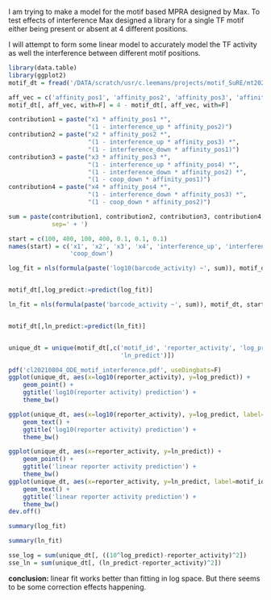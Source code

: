 I am trying to make a model for the motif based MPRA designed by Max.
To test effects of interference Max designed a library for a single TF motif
either being present or absent at 4 different positions.

I will attempt to form some linear model to accurately model the TF activity
as well the interference between different motif positions.

```r
library(data.table)
library(ggplot2)
motif_dt = fread('/DATA/scratch/usr/c.leemans/projects/motif_SuRE/mt20210804_p53_sites_lm.csv')

aff_vec = c('affinity_pos1', 'affinity_pos2', 'affinity_pos3', 'affinity_pos4')
motif_dt[, aff_vec, with=F] = 4 - motif_dt[, aff_vec, with=F]

contribution1 = paste("x1 * affinity_pos1 *",
                      "(1 - interference_up * affinity_pos2)")
contribution2 = paste("x2 * affinity_pos2 *",
                      "(1 - interference_up * affinity_pos3) *",
                      "(1 - interference_down * affinity_pos1)")
contribution3 = paste("x3 * affinity_pos3 *",
                      "(1 - interference_up * affinity_pos4) *",
                      "(1 - interference_down * affinity_pos2) *",
                      "(1 - coop_down * affinity_pos1)")
contribution4 = paste("x4 * affinity_pos4 *",
                      "(1 - interference_down * affinity_pos3) *",
                      "(1 - coop_down * affinity_pos2)")

sum = paste(contribution1, contribution2, contribution3, contribution4,
            sep=' + ')

start = c(100, 400, 100, 400, 0.1, 0.1, 0.1)
names(start) = c('x1', 'x2', 'x3', 'x4', 'interference_up', 'interference_down',
                 'coop_down')

log_fit = nls(formula(paste('log10(barcode_activity) ~', sum)), motif_dt, start)


motif_dt[,log_predict:=predict(log_fit)]

ln_fit = nls(formula(paste('barcode_activity ~', sum)), motif_dt, start)


motif_dt[,ln_predict:=predict(ln_fit)]


unique_dt = unique(motif_dt[,c('motif_id', 'reporter_activity', 'log_predict',
                               'ln_predict')])

pdf('cl20210804_ODE_motif_interference.pdf', useDingbats=F)
ggplot(unique_dt, aes(x=log10(reporter_activity), y=log_predict)) +
    geom_point() +
    ggtitle('log10(reporter activity) prediction') +
    theme_bw()

ggplot(unique_dt, aes(x=log10(reporter_activity), y=log_predict, label=motif_id)) +
    geom_text() +
    ggtitle('log10(reporter activity) prediction') +
    theme_bw()

ggplot(unique_dt, aes(x=reporter_activity, y=ln_predict)) +
    geom_point() +
    ggtitle('linear reporter activity prediction') +
    theme_bw()
ggplot(unique_dt, aes(x=reporter_activity, y=ln_predict, label=motif_id)) +
    geom_text() +
    ggtitle('linear reporter activity prediction') +
    theme_bw()
dev.off()

summary(log_fit)

summary(ln_fit)

sse_log = sum(unique_dt[, ((10^log_predict)-reporter_activity)^2])
sse_ln = sum(unique_dt[, (ln_predict-reporter_activity)^2])

```
**conclusion:**
linear fit works better than fitting in log space. But there seems to be some
correction effects happening.
